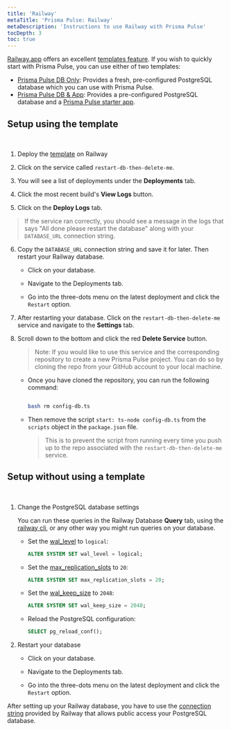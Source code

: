 ```yaml
---
title: 'Railway'
metaTitle: 'Prisma Pulse: Railway'
metaDescription: 'Instructions to use Railway with Prisma Pulse'
tocDepth: 3
toc: true
---
```


<TopBlock>

[Railway.app](https://railway.app) offers an excellent [templates feature](https://railway.app/templates). If you wish to quickly start with Prisma Pulse, you can use either of two templates:

- [Prisma Pulse DB Only](https://railway.app/template/pulse-pg): Provides a fresh, pre-configured PostgreSQL database which you can use with Prisma Pulse.
- [Prisma Pulse DB & App](https://railway.app/template/pulse-starter): Provides a pre-configured PostgreSQL database and a [Prisma Pulse starter app](https://github.com/prisma/pulse-starter).

</TopBlock>

## Setup using the template

<br />

1. Deploy the [template](https://railway.app/template/pulse-pg) on Railway

2. Click on the service called `restart-db-then-delete-me`.

3. You will see a list of deployments under the **Deployments** tab.

4. Click the most recent build's **View Logs** button.

5. Click on the **Deploy Logs** tab.

> If the service ran correctly, you should see a message in the logs that says "All done please restart the database" along with your `DATABASE_URL` connection string.

6. Copy the `DATABASE_URL` connection string and save it for later. Then restart your Railway database.

   - Click on your database.

   - Navigate to the Deployments tab.

   - Go into the three-dots menu on the latest deployment and click the `Restart` option.

7. After restarting your database. Click on the `restart-db-then-delete-me` service and navigate to the **Settings** tab.

8. Scroll down to the bottom and click the red **Delete Service** button.

   > Note: If you would like to use this service and the corresponding repository to create a new Prisma Pulse project. You can do so by cloning the repo from your GitHub account to your local machine.

   - Once you have cloned the repository, you can run the following command:

     ```bash

     bash rm config-db.ts

     ```

   - Then remove the script `start: ts-node config-db.ts` from the `scripts` object in the `package.json` file.

     > This is to prevent the script from running every time you push up to the repo associated with the `restart-db-then-delete-me` service.

## Setup without using a template

<br />

1. Change the PostgreSQL database settings

   You can run these queries in the Railway Database **Query** tab, using the [railway cli](https://docs.railway.app/databases/postgresql), or any other way you might run queries on your database.

   - Set the <inlinecode>[wal_level](https://www.postgresql.org/docs/current/runtime-config-wal.html)</inlinecode> to `logical`:

     ```sql
     ALTER SYSTEM SET wal_level = logical;
     ```

   - Set the <inlinecode>[max_replication_slots](https://www.postgresql.org/docs/current/runtime-config-replication.html)</inlinecode> to `20`:

     ```sql
     ALTER SYSTEM SET max_replication_slots = 20;
     ```

   - Set the <inlinecode>[wal_keep_size](https://www.postgresql.org/docs/current/runtime-config-replication.html)</inlinecode> to `2048`:

     ```sql
     ALTER SYSTEM SET wal_keep_size = 2048;
     ```

   - Reload the PostgreSQL configuration:

     ```sql
     SELECT pg_reload_conf();
     ```

2. Restart your database

   - Click on your database.

   - Navigate to the Deployments tab.

   - Go into the three-dots menu on the latest deployment and click the `Restart` option.

After setting up your Railway database, you have to use the [connection string](https://docs.railway.app/guides/postgresql#tcp-proxy-connection) provided by Railway that allows public access your PostgreSQL database.
